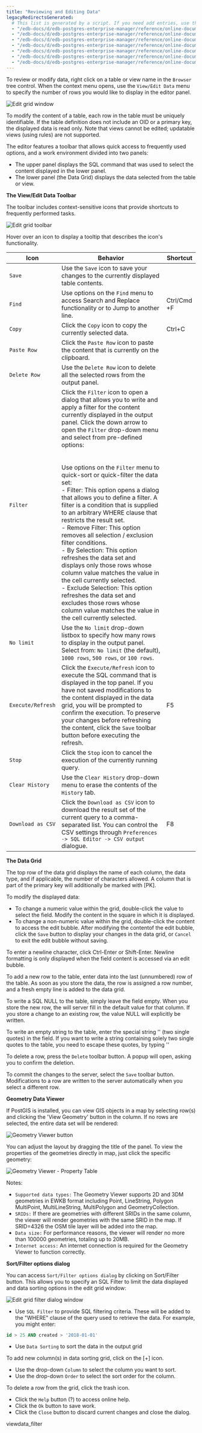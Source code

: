 ```yaml
---
title: "Reviewing and Editing Data"
legacyRedirectsGenerated:
  # This list is generated by a script. If you need add entries, use the `legacyRedirects` key.
  - "/edb-docs/d/edb-postgres-enterprise-manager/reference/online-documentation/7.12/editgrid.html"
  - "/edb-docs/d/edb-postgres-enterprise-manager/reference/online-documentation/7.14/editgrid.html"
  - "/edb-docs/d/edb-postgres-enterprise-manager/reference/online-documentation/7.15/editgrid.html"
  - "/edb-docs/d/edb-postgres-enterprise-manager/reference/online-documentation/7.16/editgrid.html"
  - "/edb-docs/d/edb-postgres-enterprise-manager/reference/online-documentation/7.6/editgrid.html"
  - "/edb-docs/d/edb-postgres-enterprise-manager/reference/online-documentation/7.7/editgrid.html"
  - "/edb-docs/d/edb-postgres-enterprise-manager/reference/online-documentation/7.8/editgrid.html"
---
```


<div id="editgrid" class="registered_link"></div>

To review or modify data, right click on a table or view name in the `Browser` tree control. When the context menu opens, use the `View/Edit Data` menu to specify the number of rows you would like to display in the editor panel.

![Edit grid window](../../images/editgrid.png)

To modify the content of a table, each row in the table must be uniquely identifiable. If the table definition does not include an OID or a primary key, the displayed data is read only. Note that views cannot be edited; updatable views (using rules) are not supported.

The editor features a toolbar that allows quick access to frequently used options, and a work environment divided into two panels:

-   The upper panel displays the SQL command that was used to select the content displayed in the lower panel.
-   The lower panel (the Data Grid) displays the data selected from the table or view.

**The View/Edit Data Toolbar**

The toolbar includes context-sensitive icons that provide shortcuts to frequently performed tasks.

![Edit grid toolbar](../../images/editgrid_toolbar.png)

Hover over an icon to display a tooltip that describes the icon's functionality.

| Icon              | Behavior                                                                                                                                                                                                                                                                                                                                                                                                                                                                                                                                                                                                                                                                                                                                                                                                                                                                                                                                                                     | Shortcut    |
| ----------------- | ---------------------------------------------------------------------------------------------------------------------------------------------------------------------------------------------------------------------------------------------------------------------------------------------------------------------------------------------------------------------------------------------------------------------------------------------------------------------------------------------------------------------------------------------------------------------------------------------------------------------------------------------------------------------------------------------------------------------------------------------------------------------------------------------------------------------------------------------------------------------------------------------------------------------------------------------------------------------------- | ----------- |
| `Save`            | Use the `Save` icon to save your changes to the currently displayed table contents.                                                                                                                                                                                                                                                                                                                                                                                                                                                                                                                                                                                                                                                                                                                                                                                                                                                                                          |             |
| `Find`            | Use options on the `Find` menu to access Search and Replace functionality or to Jump to another line.                                                                                                                                                                                                                                                                                                                                                                                                                                                                                                                                                                                                                                                                                                                                                                                                                                                                        | Ctrl/Cmd +F |
| `Copy`            | Click the `Copy` icon to copy the currently selected data.                                                                                                                                                                                                                                                                                                                                                                                                                                                                                                                                                                                                                                                                                                                                                                                                                                                                                                                   | Ctrl+C      |
| `Paste Row`       | Click the `Paste Row` icon to paste the content that is currently on the clipboard.                                                                                                                                                                                                                                                                                                                                                                                                                                                                                                                                                                                                                                                                                                                                                                                                                                                                                          |             |
| `Delete Row`      | Use the `Delete Row` icon to delete all the selected rows from the output panel.                                                                                                                                                                                                                                                                                                                                                                                                                                                                                                                                                                                                                                                                                                                                                                                                                                                                                             |             |
| `Filter`          | Click the `Filter` icon to open a dialog that allows you to write and apply a filter for the content currently displayed in the output panel. Click the down arrow to open the `Filter` drop-down menu and select from pre-defined options:<br /><br /><br />Use options on the `Filter` menu to quick-sort or quick-filter the data set:<br />-   Filter: This option opens a dialog that allows you to define a filter. A filter is a condition that is supplied to an arbitrary WHERE clause that restricts the result set.     <br /> -   Remove Filter: This option removes all selection / exclusion filter conditions.     <br /> -   By Selection: This option refreshes the data set and displays only those rows whose column value matches the value in the cell currently selected.     <br /> -   Exclude Selection: This option refreshes the data set and excludes those rows whose column value matches the value in the cell currently selected.     <br /> |             |
| `No limit`        | Use the `No limit` drop-down listbox to specify how many rows to display in the output panel. Select from: `No limit` (the default), `1000 rows`, `500 rows`, or `100 rows`.                                                                                                                                                                                                                                                                                                                                                                                                                                                                                                                                                                                                                                                                                                                                                                                                 |             |
| `Execute/Refresh` | Click the `Execute/Refresh` icon to execute the SQL command that is displayed in the top panel. If you have not saved modifications to the content displayed in the data grid, you will be prompted to confirm the execution. To preserve your changes before refreshing the content, click the `Save` toolbar button before executing the refresh.                                                                                                                                                                                                                                                                                                                                                                                                                                                                                                                                                                                                                          | F5          |
| `Stop`            | Click the `Stop` icon to cancel the execution of the currently running query.                                                                                                                                                                                                                                                                                                                                                                                                                                                                                                                                                                                                                                                                                                                                                                                                                                                                                                |             |
| `Clear History`   | Use the `Clear History` drop-down menu to erase the contents of the `History` tab.                                                                                                                                                                                                                                                                                                                                                                                                                                                                                                                                                                                                                                                                                                                                                                                                                                                                                           |             |
| `Download as CSV` | Click the `Download as CSV` icon to download the result set of the current query to a comma-separated list. You can control the CSV settings through `Preferences -> SQL Editor -> CSV output` dialogue.                                                                                                                                                                                                                                                                                                                                                                                                                                                                                                                                                                                                                                                                                                                                                                     | F8          |

**The Data Grid**

The top row of the data grid displays the name of each column, the data type, and if applicable, the number of characters allowed. A column that is part of the primary key will additionally be marked with \[PK].

<div id="data-grid" class="registered_link"></div>

To modify the displayed data:

-   To change a numeric value within the grid, double-click the value to select the field. Modify the content in the square in which it is displayed.
-   To change a non-numeric value within the grid, double-click the content to access the edit bubble. After modifying the contentof the edit bubble, click the `Save` button to display your changes in the data grid, or `Cancel` to exit the edit bubble without saving.

To enter a newline character, click Ctrl-Enter or Shift-Enter. Newline formatting is only displayed when the field content is accessed via an edit bubble.

To add a new row to the table, enter data into the last (unnumbered) row of the table. As soon as you store the data, the row is assigned a row number, and a fresh empty line is added to the data grid.

To write a SQL NULL to the table, simply leave the field empty. When you store the new row, the will server fill in the default value for that column. If you store a change to an existing row, the value NULL will explicitly be written.

To write an empty string to the table, enter the special string '' (two single quotes) in the field. If you want to write a string containing solely two single quotes to the table, you need to escape these quotes, by typing ''

To delete a row, press the `Delete` toolbar button. A popup will open, asking you to confirm the deletion.

To commit the changes to the server, select the `Save` toolbar button. Modifications to a row are written to the server automatically when you select a different row.

**Geometry Data Viewer**

If PostGIS is installed, you can view GIS objects in a map by selecting row(s) and clicking the 'View Geometry' button in the column. If no rows are selected, the entire data set will be rendered:

![Geometry Viewer button](../../images/geometry_viewer.png)

You can adjust the layout by dragging the title of the panel. To view the properties of the geometries directly in map, just click the specific geometry:

![Geometry Viewer - Property Table](../../images/geometry_viewer_property_table.png)

Notes:

-   `Supported data types:` The Geometry Viewer supports 2D and 3DM geometries in EWKB format including <span class="title-ref">Point, LineString, Polygon MultiPoint, MultiLineString, MultiPolygon and GeometryCollection</span>.
-   `SRIDs:` If there are geometries with different SRIDs in the same column, the viewer will render geometries with the same SRID in the map. If SRID=4326 the OSM tile layer will be added into the map.
-   `Data size:` For performance reasons, the viewer will render no more than 100000 geometries, totaling up to 20MB.
-   `Internet access:` An internet connection is required for the Geometry Viewer to function correctly.

**Sort/Filter options dialog**

You can access `Sort/Filter options dialog` by clicking on Sort/Filter button. This allows you to specify an SQL Filter to limit the data displayed and data sorting options in the edit grid window:

![Edit grid filter dialog window](../../images/editgrid_filter_dialog.png)

-   Use `SQL Filter` to provide SQL filtering criteria. These will be added to the "WHERE" clause of the query used to retrieve the data. For example, you might enter:

```sql
id > 25 AND created > '2018-01-01'
```

-   Use `Data Sorting` to sort the data in the output grid

To add new column(s) in data sorting grid, click on the \[+] icon.

-   Use the drop-down `Column` to select the column you want to sort.
-   Use the drop-down `Order` to select the sort order for the column.

To delete a row from the grid, click the trash icon.

-   Click the `Help` button (?) to access online help.
-   Click the `Ok` button to save work.
-   Click the `Close` button to discard current changes and close the dialog.

<div class="toctree" maxdepth="2">

viewdata_filter

</div>
